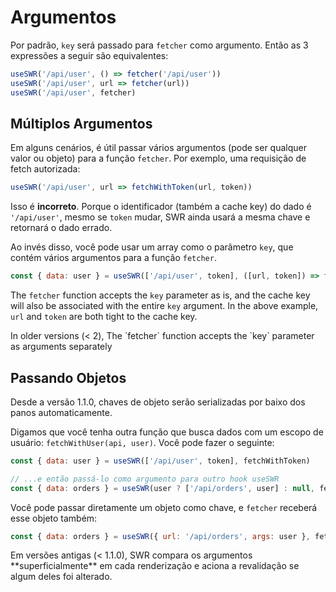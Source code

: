 # Argumentos

Por padrão, `key` será passado para `fetcher` como argumento. Então as 3 expressões a seguir são equivalentes:

```js
useSWR('/api/user', () => fetcher('/api/user'))
useSWR('/api/user', url => fetcher(url))
useSWR('/api/user', fetcher)
```

## Múltiplos Argumentos

Em alguns cenários, é útil passar vários argumentos (pode ser qualquer valor ou objeto) para a função `fetcher`.
Por exemplo, uma requisição de fetch autorizada:

```js
useSWR('/api/user', url => fetchWithToken(url, token))
```

Isso é **incorreto**. Porque o identificador (também a cache key) do dado é `'/api/user'`,
mesmo se `token` mudar, SWR ainda usará a mesma chave e retornará o dado errado.

Ao invés disso, você pode usar um array como o parâmetro `key`, que contém vários argumentos para a função `fetcher`.

```js
const { data: user } = useSWR(['/api/user', token], ([url, token]) => fetchWithToken(url, token))
```

The `fetcher` function accepts the `key` parameter as is, and the cache key will also be associated with the entire `key` argument. In the above example, `url` and `token` are both tight to the cache key.

<Callout emoji="⚠️">
  In older versions (< 2), The `fetcher` function accepts the `key` parameter as arguments separately
</Callout>

## Passando Objetos


<Callout>
  Desde a versão 1.1.0, chaves de objeto serão serializadas por baixo dos panos automaticamente. 
</Callout>
  
Digamos que você tenha outra função que busca dados com um escopo de usuário: `fetchWithUser(api, user)`. Você pode fazer o seguinte:

```js
const { data: user } = useSWR(['/api/user', token], fetchWithToken)

// ...e então passá-lo como argumento para outro hook useSWR
const { data: orders } = useSWR(user ? ['/api/orders', user] : null, fetchWithUser)
```

Você pode passar diretamente um objeto como chave, e `fetcher` receberá esse objeto também:

```js
const { data: orders } = useSWR({ url: '/api/orders', args: user }, fetcher)
```

<Callout emoji="⚠️">
  Em versões antigas (< 1.1.0), SWR compara os argumentos  **superficialmente** em cada renderização e aciona a revalidação se algum deles foi alterado.
</Callout>
